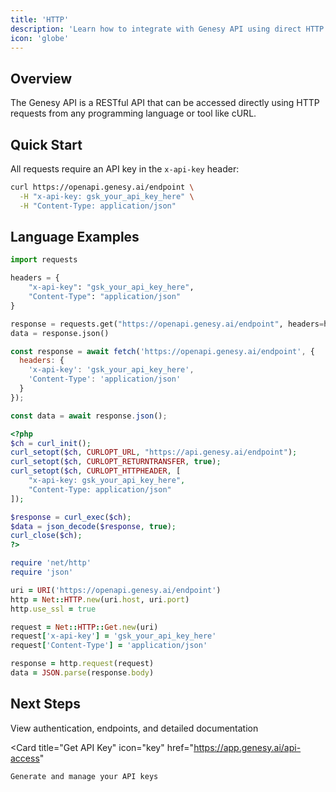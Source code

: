 ```yaml
---
title: 'HTTP'
description: 'Learn how to integrate with Genesy API using direct HTTP requests'
icon: 'globe'
---
```


## Overview

The Genesy API is a RESTful API that can be accessed directly using HTTP requests from any programming language or tool like cURL.

## Quick Start

All requests require an API key in the `x-api-key` header:

```bash
curl https://openapi.genesy.ai/endpoint \
  -H "x-api-key: gsk_your_api_key_here" \
  -H "Content-Type: application/json"
```

## Language Examples

<CodeGroup>

```python Python
import requests

headers = {
    "x-api-key": "gsk_your_api_key_here",
    "Content-Type": "application/json"
}

response = requests.get("https://openapi.genesy.ai/endpoint", headers=headers)
data = response.json()
```

```javascript JavaScript
const response = await fetch('https://openapi.genesy.ai/endpoint', {
  headers: {
    'x-api-key': 'gsk_your_api_key_here',
    'Content-Type': 'application/json'
  }
});

const data = await response.json();
```

```php PHP
<?php
$ch = curl_init();
curl_setopt($ch, CURLOPT_URL, "https://api.genesy.ai/endpoint");
curl_setopt($ch, CURLOPT_RETURNTRANSFER, true);
curl_setopt($ch, CURLOPT_HTTPHEADER, [
    "x-api-key: gsk_your_api_key_here",
    "Content-Type: application/json"
]);

$response = curl_exec($ch);
$data = json_decode($response, true);
curl_close($ch);
?>
```

```ruby Ruby
require 'net/http'
require 'json'

uri = URI('https://openapi.genesy.ai/endpoint')
http = Net::HTTP.new(uri.host, uri.port)
http.use_ssl = true

request = Net::HTTP::Get.new(uri)
request['x-api-key'] = 'gsk_your_api_key_here'
request['Content-Type'] = 'application/json'

response = http.request(request)
data = JSON.parse(response.body)
```

</CodeGroup>

## Next Steps

<CardGroup cols={2}>
  <Card
    title="API Reference"
    icon="book"
    href="/api-reference/introduction"
  >
    View authentication, endpoints, and detailed documentation
  </Card>
  
  <Card
    title="Get API Key"
    icon="key"
    href="https://app.genesy.ai/api-access"
  >
    Generate and manage your API keys
  </Card>
</CardGroup>
